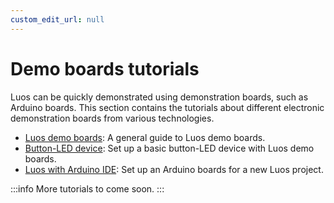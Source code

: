 ```yaml
---
custom_edit_url: null
---
```


# Demo boards tutorials

Luos can be quickly demonstrated using demonstration boards, such as Arduino boards. This section contains the tutorials about different electronic demonstration boards from various technologies.

- [Luos demo boards](/tutorials/demo-boards/luos-demo-boards): A general guide to Luos demo boards.
- [Button-LED device](/tutorials/demo-boards/button-led): Set up a basic button-LED device with Luos demo boards.
- [Luos with Arduino IDE](/tutorials/demo-boards/arduino): Set up an Arduino boards for a new Luos project.

:::info
More tutorials to come soon.
:::
